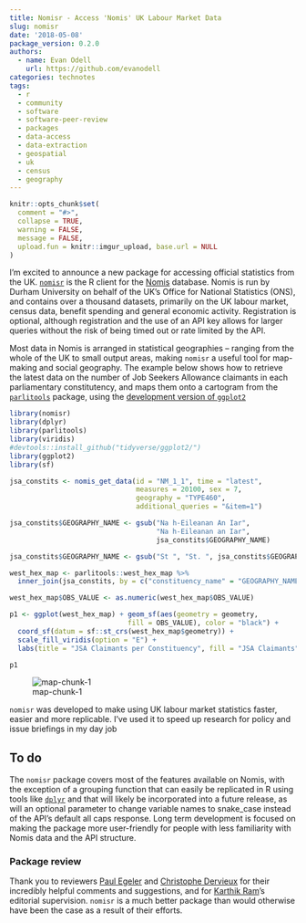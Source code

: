 ```yaml
---
title: Nomisr - Access 'Nomis' UK Labour Market Data
slug: nomisr
date: '2018-05-08'
package_version: 0.2.0
authors:
  - name: Evan Odell
    url: https://github.com/evanodell
categories: technotes
tags:
  - r
  - community
  - software
  - software-peer-review
  - packages
  - data-access
  - data-extraction
  - geospatial
  - uk
  - census
  - geography
---
```


```r
knitr::opts_chunk$set(
  comment = "#>",
  collapse = TRUE,
  warning = FALSE,
  message = FALSE,
  upload.fun = knitr::imgur_upload, base.url = NULL
)
```


I'm excited to announce a new package for accessing official statistics from the UK. [`nomisr`](https://github.com/ropensci/nomisr) is the R client for the [Nomis](https://www.nomisweb.co.uk/) database. Nomis is run by Durham University on behalf of the UK's Office for National Statistics (ONS), and contains over a thousand datasets, primarily on the UK labour market, census data, benefit spending and general economic activity. Registration is optional, although registration and the use of an API key allows for larger queries without the risk of being timed out or rate limited by the API.

Most data in Nomis is arranged in statistical geographies -- ranging from the whole of the UK to small output areas, making `nomisr` a useful tool for map-making and social geography. The example below shows how to retrieve the latest data on the number of Job Seekers Allowance claimants in each parliamentary constitutency, and maps them onto a cartogram from the [`parlitools`](https://cran.r-project.org/package=parlitools) package, using the [development version of `ggplot2`](http://github.com/tidyverse/ggplot2/)


```r
library(nomisr)
library(dplyr)
library(parlitools)
library(viridis)
#devtools::install_github("tidyverse/ggplot2/")
library(ggplot2)
library(sf)

jsa_constits <- nomis_get_data(id = "NM_1_1", time = "latest", 
                               measures = 20100, sex = 7,
                               geography = "TYPE460", 
                               additional_queries = "&item=1")

jsa_constits$GEOGRAPHY_NAME <- gsub("Na h-Eileanan An Iar", 
                                    "Na h-Eileanan an Iar", 
                                    jsa_constits$GEOGRAPHY_NAME)

jsa_constits$GEOGRAPHY_NAME <- gsub("St ", "St. ", jsa_constits$GEOGRAPHY_NAME)

west_hex_map <- parlitools::west_hex_map %>% 
  inner_join(jsa_constits, by = c("constituency_name" = "GEOGRAPHY_NAME"))

west_hex_map$OBS_VALUE <- as.numeric(west_hex_map$OBS_VALUE)

p1 <- ggplot(west_hex_map) + geom_sf(aes(geometry = geometry, 
                             fill = OBS_VALUE), color = "black") +
  coord_sf(datum = sf::st_crs(west_hex_map$geometry)) +
  scale_fill_viridis(option = "E") + 
  labs(title = "JSA Claimants per Constituency", fill = "JSA Claimants")

p1

```

![map-chunk-1](https://i.imgur.com/x0e4ZXf.png)

`nomisr` was developed to make using UK labour market statistics faster, easier and more replicable. I've used it to speed up research for policy and issue briefings in my day job 

## To do

The `nomisr` package covers most of the features available on Nomis, with the exception of a grouping function that can easily be replicated in R using tools like [`dplyr`](https://cran.r-project.org/package=dplyr) and that will likely be incorporated into a future release, as will an optional parameter to change variable names to snake_case instead of the API's default all caps response. Long term development is focused on making the package more user-friendly for people with less familiarity with Nomis data and the API structure.

### Package review

Thank you to reviewers [Paul Egeler](https://github.com/pegeler) and [Christophe Dervieux](https://github.com/cderv) for their incredibly helpful comments and suggestions, and for [Karthik Ram](https://github.com/karthik)'s editorial supervision. `nomisr` is a much better package than would otherwise have been the case as a result of their efforts.


